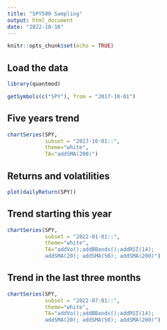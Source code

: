 ```yaml
---
title: "SPY500 Sampling"
output: html_document
date: "2022-10-16"
---
```


```r
knitr::opts_chunk$set(echo = TRUE)
```
## Load the data
```r
library(quantmod)
```

```r
getSymbols(c("SPY"), from = "2017-10-01")
```

## Five years trend
```r
chartSeries(SPY, 
            subset = "2017-10-01::",
            theme="white", 
            TA="addSMA(200)")
```

## Returns and volatilities
```r
plot(dailyReturn(SPY))
```

## Trend starting this year
```r
chartSeries(SPY, 
            subset = "2022-01-01::",
            theme="white", 
            TA="addVo();addBBands();addRSI(14); 
            addSMA(20); addSMA(50); addSMA(200)")
```

## Trend in the last three months
```r
chartSeries(SPY, 
            subset = "2022-07-01::",
            theme="white", 
            TA="addVo();addBBands();addRSI(14); 
            addSMA(20); addSMA(50); addSMA(200)")
```



